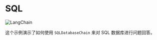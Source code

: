 # SQL

![LangChain](https://pica.zhimg.com/50/v2-56e8bbb52aa271012541c1fe1ceb11a2_r.gif 'LangChain中文网')

这个示例演示了如何使用 `SQLDatabaseChain` 来对 SQL 数据库进行问题回答。


<Example/>
